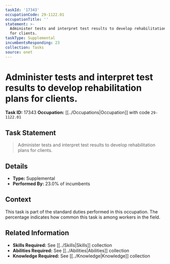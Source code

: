 ```yaml
---
taskId: '17343'
occupationCode: 29-1122.01
occupationTitle: ''
statement: >-
  Administer tests and interpret test results to develop rehabilitation plans
  for clients.
taskType: Supplemental
incumbentsResponding: 23
collection: Tasks
source: onet
---
```

# Administer tests and interpret test results to develop rehabilitation plans for clients.

**Task ID:** 17343
**Occupation:** [[../Occupations|Occupation]] with code `29-1122.01`

## Task Statement

> Administer tests and interpret test results to develop rehabilitation plans for clients.

## Details

- **Type:** Supplemental
- **Performed By:** 23.0% of incumbents

## Context

This task is part of the standard duties performed in this occupation. The percentage indicates how common this task is among workers in the field.

## Related Information

- **Skills Required:** See [[../Skills|Skills]] collection
- **Abilities Required:** See [[../Abilities|Abilities]] collection
- **Knowledge Required:** See [[../Knowledge|Knowledge]] collection
